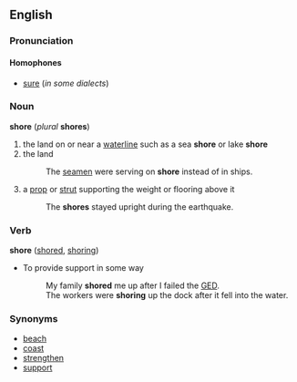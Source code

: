 ==English==

===Pronunciation===
{{substub}}

====Homophones====
*[[sure]] (''in some dialects'')

===Noun===
'''shore''' (''plural'' '''shores''')
# the land on or near a [[waterline]] such as a sea '''shore''' or lake '''shore'''
# the land
#:The [[seamen]] were serving on '''shore''' instead of in ships.
# a [[prop]] or [[strut]] supporting the weight or flooring above it
#:The '''shores''' stayed upright during the earthquake.

===Verb===
'''shore'''  ([[shored]], [[shoring]])
*To provide support in some way
*:My family '''shored''' me up after I failed the [[GED]].
*:The workers were '''shoring''' up the dock after it fell into the water.

===Synonyms===
* [[beach]]
* [[coast]]
* [[strengthen]]
* [[support]]